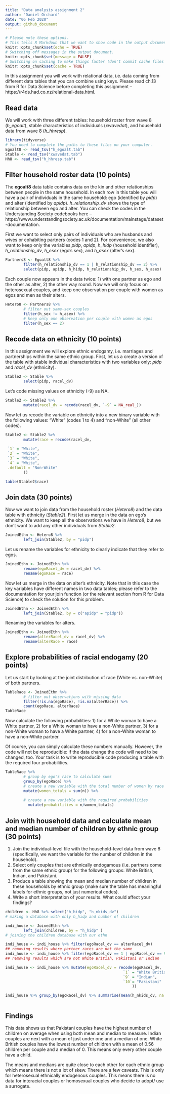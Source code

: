 ```yaml
---
title: "Data analysis assignment 2"
author: "Daniel Orchard"
date: "06 Feb 2020"
output: github_document
---
```


```r
# Please note these options.
# This tells R Markdown that we want to show code in the output document.
knitr::opts_chunk$set(echo = TRUE)
# Switching off messages in the output document. 
knitr::opts_chunk$set(message = FALSE)
# Switching on caching to make things faster (don't commit cache files on Github).
knitr::opts_chunk$set(cache = TRUE)
```

In this assignment you will work with relational data, i.e. data coming from different data tables that you can combine using keys. Please read ch.13 from R for Data Science before completing this assignment -- https://r4ds.had.co.nz/relational-data.html.

## Read data

We will work with three different tables: household roster from wave 8 (*h_egoalt*), stable characteristics of individuals (*xwavedat*), and household data from wave 8 (*h_hhresp*).

```r
library(tidyverse)
# You need to complete the paths to these files on your computer.
Egoalt8 <- read_tsv("h_egoalt.tab")
Stable <- read_tsv("xwavedat.tab")
Hh8 <- read_tsv("h_hhresp.tab")
```

## Filter household roster data (10 points)

The **egoalt8** data table contains data on the kin and other relationships between people in the same household. In each row in this table you will have a pair of individuals in the same household: ego (identified by *pidp*) and alter (identified by *apidp*). *h_relationship_dv* shows the type of relationship between ego and alter. You can check the codes in the Understanding Society codebooks here -- https://www.understandingsociety.ac.uk/documentation/mainstage/dataset-documentation.

First we want to select only pairs of individuals who are husbands and wives or cohabiting partners (codes 1 and 2). For convenience, we also want to keep only the variables *pidp*, *apidp*, *h_hidp* (household identifier), *h_relationship_dv*, *h_esex* (ego's sex), and *h_asex* (alter's sex).

```r
Partners8 <- Egoalt8 %>%
        filter(h_relationship_dv == 1 | h_relationship_dv == 2) %>%
        select(pidp, apidp, h_hidp, h_relationship_dv, h_sex, h_asex)
```

Each couple now appears in the data twice: 1) with one partner as ego and the other as alter, 2) the other way round. Now we will only focus on heterosexual couples, and keep one observation per couple with women as egos and men as their alters.

```r
Hetero8 <- Partners8 %>%
        # filter out same-sex couples
        filter(h_sex != h_asex) %>%
        # keep only one observation per couple with women as egos
        filter(h_sex == 2)
```

## Recode data on ethnicity (10 points)

In this assignment we will explore ethnic endogamy, i.e. marriages and partnerships within the same ethnic group. First, let us a create a version of the table with stable individual characteristics with two variables only: *pidp* and *racel_dv* (ethnicity).

```r
Stable2 <- Stable %>%
        select(pidp, racel_dv)
```

Let's code missing values on ethnicity (-9) as NA.

```r
Stable2 <- Stable2 %>%
        mutate(racel_dv = recode(racel_dv, `-9` = NA_real_))
```

Now let us recode the variable on ethnicity into a new binary variable with the following values: "White" (codes 1 to 4) and "non-White" (all other codes).

```r
Stable2 <- Stable2 %>%
        mutate(race = recode(racel_dv,
                
 `1` = "White",
 `2` = "White",
 `3` = "White",
 `4` = "White",
 .default = "Non-White"
        ))

table(Stable2$race)
```

## Join data (30 points)

Now we want to join data from the household roster (*Hetero8*) and the data table with ethnicity (*Stable2*). First let us merge in the data on ego's ethnicity. We want to keep all the observations we have in *Hetero8*, but we don't want to add any other individuals from *Stable2*.

```r
JoinedEthn <- Hetero8 %>%
        left_join(Stable2, by = "pidp")


```

Let us rename the variables for ethnicity to clearly indicate that they refer to egos.

```r
JoinedEthn <- JoinedEthn %>%
        rename(egoRacel_dv = racel_dv) %>%
        rename(egoRace = race)
```

Now let us merge in the data on alter's ethnicity. Note that in this case the key variables have different names in two data tables; please refer to the documentation for your join function (or the relevant section from R for Data Science) to check the solution for this problem.

```r
JoinedEthn <- JoinedEthn %>%
        left_join(Stable2, by = c("apidp" = "pidp"))

```

Renaming the variables for alters.

```r
JoinedEthn <- JoinedEthn %>%
        rename(alterRacel_dv = racel_dv) %>%
        rename(alterRace = race)
```

## Explore probabilities of racial endogamy (20 points)

Let us start by looking at the joint distribution of race (White vs. non-White) of both partners.

```r
TableRace <- JoinedEthn %>%
        # filter out observations with missing data
        filter(!is.na(egoRace), !is.na(alterRace)) %>%
        count(egoRace, alterRace)
TableRace
```
 
Now calculate the following probabilities: 1) for a White woman to have a White partner, 2) for a White woman to have a non-White partner, 3) for a non-White woman to have a White partner, 4) for a non-White woman to have a non-White partner.

Of course, you can simply calculate these numbers manually. However, the code will not be reproducible: if the data change the code will need to be changed, too. Your task is to write reproducible code producing a table with the required four probabilities.


```r
TableRace %>%
        # group by ego's race to calculate sums
        group_by(egoRace) %>%
        # create a new variable with the total number of women by race
        mutate(women_totals = sum(n)) %>%
        
        # create a new variable with the required probabilities 
          mutate(probabilities = n/women_totals)
```

## Join with household data and calculate mean and median number of children by ethnic group (30 points)

1) Join the individual-level file with the household-level data from wave 8 (specifically, we want the variable for the number of children in the household).
2) Select only couples that are ethnically endogamous (i.e. partners come from the same ethnic group) for the following groups: White British, Indian, and Pakistani.
3) Produce a table showing the mean and median number of children in these households by ethnic group (make sure the table has meaningful labels for ethnic groups, not just numerical codes).
4) Write a short interpretation of your results. What could affect your findings?

```r
children <- Hh8 %>% select("h_hidp", "h_nkids_dv")
# making a database with only h_hidp and number of children

indi_house <- JoinedEthn %>%
        left_join(children, by = "h_hidp" )
# joining the children database with our ethn

indi_house <- indi_house %>% filter(egoRacel_dv == alterRacel_dv)
## removing results where partner races are not the same
indi_house <- indi_house %>% filter(egoRacel_dv == 1 | egoRacel_dv == 9 | egoRacel_dv == 10)
## removing results which are not White British, Pakistani or Indian 

indi_house <- indi_house %>% mutate(egoRacel_dv = recode(egoRacel_dv,
                                                    `1` = "White British",
                                                    `9` = "Indian",
                                                    `10`= "Pakistani"
                                                        ))

indi_house %>% group_by(egoRacel_dv) %>% summarise(mean(h_nkids_dv, na.rm = TRUE), median(h_nkids_dv, na.rm = TRUE))



```
## Findings

This data shows us that Pakistani couples have the highest number of children on average when 
using both mean and median to measure. Indian couples are next with a mean of just under one and a median of one. White British couples have the lowest number of children with a mean of 0.56 children per couple and a median of 0. This means only every other couple have a child. 

The means and medians are quite close to each other for each ethnic group which means there is not a lot of skew. There are a few caveats. This is only for heterosexual ethnically endogenous couples. This means there is no data for interacial couples or homosexual couples who decide to adopt/ use a surrogate. 

